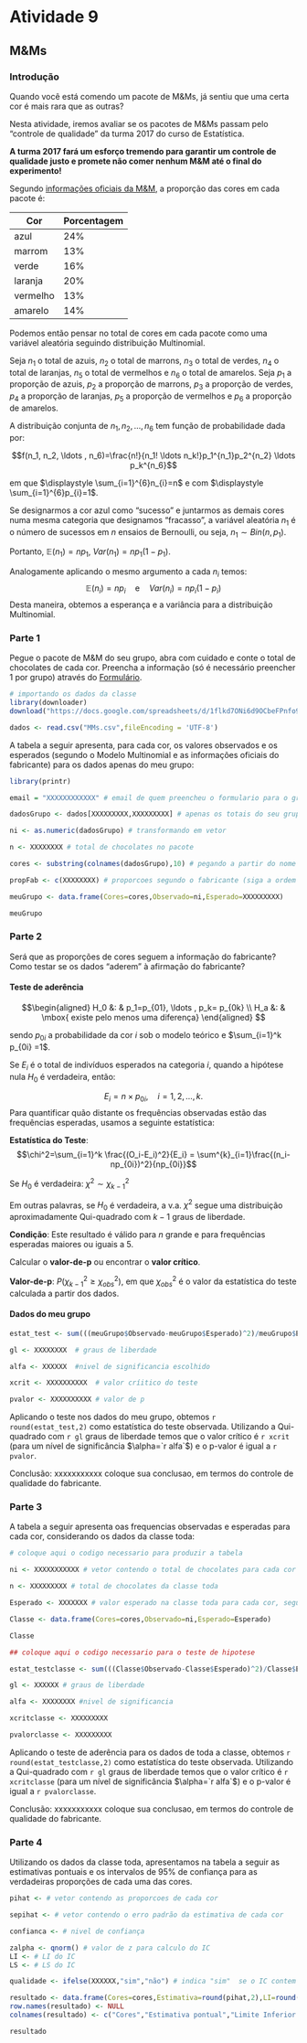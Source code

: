 # Atividade 9

## M&Ms


### Introdução

Quando você está comendo um pacote de M&Ms, já sentiu que uma certa cor é mais rara que as outras? 

Nesta atividade, iremos avaliar se os pacotes de M&Ms passam pelo "controle de qualidade" da turma 2017 do curso de Estatística. 

**A turma 2017 fará um esforço tremendo para garantir um controle de qualidade justo e promete não comer nenhum M&M até o final do experimento!**


Segundo [informações oficiais da M&M](http://www.scientificameriken.com/candy5.asp), a proporção das cores em cada pacote é:

|  Cor    | Porcentagem  |
|---------|--------------|
| azul    |  $24\%$      |
| marrom  |  $13\%$      |
| verde   |  $16\%$      |
| laranja |  $20\%$      |
| vermelho|  $13\%$      |
| amarelo |  $14\%$      |


Podemos então pensar no total de cores em cada pacote como uma variável aleatória seguindo distribuição Multinomial.

Seja $n_1$ o total de azuis, $n_2$ o total de marrons, $n_3$ o total de verdes, $n_4$ o total de laranjas, $n_5$ o total de vermelhos e $n_6$ o total de amarelos. Seja $p_1$ a proporção de azuis, $p_2$ a proporção de marrons, $p_3$ a proporção de verdes, $p_4$ a proporção de laranjas, $p_5$ a proporção de vermelhos e $p_6$ a proporção de amarelos.

A distribuição conjunta de $n_1, n_2, \ldots , n_6$ tem função de probabilidade dada por:

$$f(n_1, n_2, \ldots , n_6)=\frac{n!}{n_1! \ldots n_k!}p_1^{n_1}p_2^{n_2} \ldots p_k^{n_6}$$

em que $\displaystyle \sum_{i=1}^{6}n_{i}=n$ e com $\displaystyle \sum_{i=1}^{6}p_{i}=1$.

Se designarmos a cor azul como "sucesso" e juntarmos as demais cores numa mesma categoria que designamos "fracasso", a variável aleatória $n_1$ é o número de sucessos em $n$ ensaios de Bernoulli, ou seja,  $n_1 \sim Bin(n,p_1)$.  

Portanto, $\mathbb E(n_1)=np_1$, $Var(n_1)=np_1(1-p_1)$. 

Analogamente aplicando o mesmo argumento a cada $n_i$ temos: 
$$\mathbb E(n_i)=np_i \quad \mbox{e} \quad Var(n_i)=np_i(1-p_i)$$
Desta maneira, obtemos a esperança e a variância para a distribuição Multinomial.

### Parte 1

Pegue o pacote de M&M do seu grupo, abra com cuidado e conte o total de chocolates de cada cor. Preencha a informação (só é necessário preencher 1 por grupo) através do [Formulário](https://goo.gl/forms/OjGj7ZRg0J9fZh0S2).


```r
# importando os dados da classe
library(downloader)
download("https://docs.google.com/spreadsheets/d/1flkd7ONi6d9OCbeFPnfo9mBNepeZEa1RJLIJ8uzGoeE/pub?gid=1249149930&single=true&output=csv","MMs.csv")

dados <- read.csv("MMs.csv",fileEncoding = 'UTF-8')
```


A tabela a seguir apresenta, para cada cor, os valores observados e os esperados (segundo o Modelo Multinomial e as informações oficiais do fabricante) para os dados apenas do meu grupo:

```r
library(printr)

email = "XXXXXXXXXXXX" # email de quem preencheu o formulario para o grupo

dadosGrupo <- dados[XXXXXXXXX,XXXXXXXXX] # apenas os totais do seu grupo

ni <- as.numeric(dadosGrupo) # transformando em vetor

n <- XXXXXXXX # total de chocolates no pacote

cores <- substring(colnames(dadosGrupo),10) # pegando a partir do nome da coluna, a informacao de cor

propFab <- c(XXXXXXXX) # proporcoes segundo o fabricante (siga a ordem das cores do vetor cores acima)

meuGrupo <- data.frame(Cores=cores,Observado=ni,Esperado=XXXXXXXXX)

meuGrupo

```

###  Parte 2


Será que as proporções de cores seguem a informação do fabricante? Como testar se os dados "aderem" à afirmação do fabricante? 

#### Teste de aderência

$$\begin{aligned}
H_0 &: & p_1=p_{01}, \ldots , p_k= p_{0k} \\
H_a &: & \mbox{ existe pelo menos uma diferença}
\end{aligned}
$$

sendo $p_{0i}$ a probabilidade da cor $i$ sob o modelo teórico e $\sum_{i=1}^k p_{0i} =1$.

Se $E_i$ é o total de indivíduos esperados na categoria $i$, quando a hipótese nula $H_0$ é verdadeira, então:

$$E_i = n\times p_{0i}, \quad i=1,2, \ldots, k.$$
Para quantificar quão distante os frequências observadas estão das frequências esperadas, usamos a seguinte estatística:

**Estatística do Teste**:
$$\chi^2=\sum_{i=1}^k \frac{(O_i-E_i)^2}{E_i} = \sum^{k}_{i=1}\frac{(n_i-np_{0i})^2}{np_{0i}}$$

Se $H_0$ é verdadeira: $\chi^2 \sim \chi^2_{k-1}$

Em outras palavras, se $H_0$ é verdadeira, a v.a. $\chi^2$ segue uma distribuição aproximadamente Qui-quadrado com $k-1$ graus de liberdade.

**Condição**: Este resultado é válido para $n$ grande e para frequências esperadas maiores ou iguais a 5.

Calcular o **valor-de-p** ou encontrar o **valor crítico**.

**Valor-de-p**: $P(\chi^2_{k-1} \geq \chi^2_{obs}),$ em que $\chi^2_{obs}$ é o valor da estatística do teste calculada a partir dos dados. 



#### Dados do meu grupo

```r

estat_test <- sum(((meuGrupo$Observado-meuGrupo$Esperado)^2)/meuGrupo$Esperado) # calcule a estatística do teste

gl <- XXXXXXXX  # graus de liberdade

alfa <- XXXXXX  #nivel de significancia escolhido

xcrit <- XXXXXXXXXX  # valor críitico do teste

pvalor <- XXXXXXXXXX # valor de p
```

Aplicando o teste nos dados do meu grupo, obtemos `r round(estat_test,2)` como estatística do teste observada. Utilizando a Qui-quadrado com `r gl` graus de liberdade temos que o valor crítico é `r xcrit` (para um nível de significância $\alpha=`r alfa`$) e o p-valor é igual a `r pvalor`.

Conclusão: xxxxxxxxxxx coloque sua conclusao, em termos do controle de qualidade do fabricante.

### Parte 3

A tabela a seguir apresenta oas frequencias observadas e esperadas para cada cor, considerando os dados da classe toda:

```r
# coloque aqui o codigo necessario para produzir a tabela

ni <- XXXXXXXXXXX # vetor contendo o total de chocolates para cada cor

n <- XXXXXXXXX # total de chocolates da classe toda

Esperado <- XXXXXXX # valor esperado na classe toda para cada cor, segundo o fabricante

Classe <- data.frame(Cores=cores,Observado=ni,Esperado=Esperado)

Classe
```



```r
## coloque aqui o codigo necessario para o teste de hipotese

estat_testclasse <- sum(((Classe$Observado-Classe$Esperado)^2)/Classe$Esperado)

gl <- XXXXXX # graus de liberdade

alfa <- XXXXXXXX #nivel de significancia

xcritclasse <- XXXXXXXXX

pvalorclasse <- XXXXXXXXX
```

Aplicando o teste de aderência para  os dados de toda a classe, obtemos `r round(estat_testclasse,2)` como estatística do teste observada. Utilizando a Qui-quadrado com `r gl` graus de liberdade temos que o valor crítico é `r xcritclasse` (para um nível de significância $\alpha=`r alfa`$)  e o p-valor é igual a `r pvalorclasse`.

Conclusão: xxxxxxxxxxx coloque sua conclusao, em termos do controle de qualidade do fabricante.


### Parte 4

Utilizando os dados da classe toda, apresentamos na tabela a seguir as estimativas pontuais e os intervalos de 95\% de confiança para as verdadeiras proporções de cada uma das cores. 

```r

pihat <- # vetor contendo as proporcoes de cada cor

sepihat <- # vetor contendo o erro padrão da estimativa de cada cor

confianca <- # nivel de confiança

zalpha <- qnorm() # valor de z para calculo do IC
LI <- # LI do IC
LS <- # LS do IC

qualidade <- ifelse(XXXXXX,"sim","não") # indica "sim"  se o IC contem o valor oficial, "nao" caso contrario

resultado <- data.frame(Cores=cores,Estimativa=round(pihat,2),LI=round(LI,2),LS=round(LS,2),qualidade=qualidade)
row.names(resultado) <- NULL
colnames(resultado) <- c("Cores","Estimativa pontual","Limite Inferior do IC","Limite Superior do IC","Proporção segundo fabricante está no IC?")

resultado
``` 
